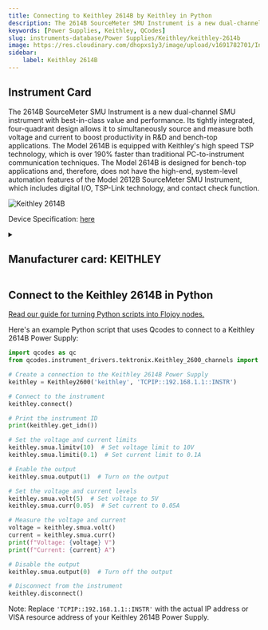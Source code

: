 ```yaml
---
title: Connecting to Keithley 2614B by Keithley in Python
description: The 2614B SourceMeter SMU Instrument is a new dual-channel SMU instrument with best-in-class value and performance. Its tightly integrated, four-quadrant design allows it to simultaneously source and measure both voltage and current to boost productivity in R&D and bench-top applications. The Model 2614B is equipped with Keithley's high speed TSP technology, which is over 190% faster than traditional PC-to-instrument communication techniques. The Model 2614B is designed for bench-top applications and, therefore, does not have the high-end, system-level automation features of the Model 2612B SourceMeter SMU Instrument, which includes digital I/O, TSP-Link technology, and contact check function.
keywords: [Power Supplies, Keithley, QCodes] 
slug: instruments-database/Power Supplies/Keithley/keithley-2614b 
image: https://res.cloudinary.com/dhopxs1y3/image/upload/v1691782701/Instruments/Power%20Supplies/Keithley-2614B/Keithley-2614B.webp
sidebar:
    label: Keithley 2614B 
---
```



## Instrument Card

The 2614B SourceMeter SMU Instrument is a new dual-channel SMU instrument with best-in-class value and performance. Its tightly integrated, four-quadrant design allows it to simultaneously source and measure both voltage and current to boost productivity in R&D and bench-top applications. The Model 2614B is equipped with Keithley's high speed TSP technology, which is over 190% faster than traditional PC-to-instrument communication techniques. The Model 2614B is designed for bench-top applications and, therefore, does not have the high-end, system-level automation features of the Model 2612B SourceMeter SMU Instrument, which includes digital I/O, TSP-Link technology, and contact check function.

![Keithley 2614B](https://res.cloudinary.com/dhopxs1y3/image/upload/v1691782701/Instruments/Power%20Supplies/Keithley-2614B/Keithley-2614B.webp)

Device Specification: [here](https://download.tek.com/datasheet/1KW-60906-0_Series_2600BDatasheet_112718.pdf)

<details style={{ marginTop: "15px"}}>
<summary><h2 style={{display:'inline'}}>Manufacturer card: KEITHLEY</h2></summary>

![KEITHLEY](https://res.cloudinary.com/dhopxs1y3/image/upload/v1692806202/Instruments/Vendor%20Logos/Keithley.png)

Keithley Instruments is a measurement and instrument company headquartered in Solon, Ohio, that develops, manufactures, markets, and sells data acquisition products, as well as complete systems for high-volume production and assembly testing.

- Headquarters: Cleveland, Ohio, United States
- Yearly Revenue (millions, USD): 110.6
- Vendor Website: [here](https://www.tek.com/en)

</details>


<FeaturedInstrumentVideo category="POWER_SUPPLIES" />

## Connect to the Keithley 2614B in Python

[Read our guide for turning Python scripts into Flojoy nodes.](https://docs.flojoy.ai/contribution/blocks/custom-flojoy-block/)



<Tabs>
<TabItem value="Flojoy" label="Flojoy" className="flojoy-instrument-tabs">

<SectionsCard category="POWER_SUPPLIES" manufacturer="Keithley"></SectionsCard>

</TabItem>
<TabItem value="QCodes" label="QCodes">

Here's an example Python script that uses Qcodes to connect to a Keithley 2614B Power Supply:

```python
import qcodes as qc
from qcodes.instrument_drivers.tektronix.Keithley_2600_channels import Keithley2600

# Create a connection to the Keithley 2614B Power Supply
keithley = Keithley2600('keithley', 'TCPIP::192.168.1.1::INSTR')

# Connect to the instrument
keithley.connect()

# Print the instrument ID
print(keithley.get_idn())

# Set the voltage and current limits
keithley.smua.limitv(10)  # Set voltage limit to 10V
keithley.smua.limiti(0.1)  # Set current limit to 0.1A

# Enable the output
keithley.smua.output(1)  # Turn on the output

# Set the voltage and current levels
keithley.smua.volt(5)  # Set voltage to 5V
keithley.smua.curr(0.05)  # Set current to 0.05A

# Measure the voltage and current
voltage = keithley.smua.volt()
current = keithley.smua.curr()
print(f"Voltage: {voltage} V")
print(f"Current: {current} A")

# Disable the output
keithley.smua.output(0)  # Turn off the output

# Disconnect from the instrument
keithley.disconnect()
```

Note: Replace `'TCPIP::192.168.1.1::INSTR'` with the actual IP address or VISA resource address of your Keithley 2614B Power Supply.

</TabItem>
</Tabs>